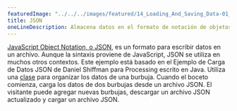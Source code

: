 ```yaml
---
featuredImage: "../../../images/featured/14_Loading_And_Saving_Data-01_JSON-thumbnail.png"
title: JSON
oneLineDescription: Almacena datos en el formato de notación de objetos JavaScript.
---
```


<a href="https://developer.mozilla.org/en-US/docs/Learn/JavaScript/Objects/JSON" target="_blank">JavaScript Object Notation, o JSON</a>,
es un formato para escribir datos en un archivo. Aunque la sintaxis proviene de
JavaScript, JSON se utiliza en muchos otros contextos. Este ejemplo está
basado en el Ejemplo de Carga de Datos JSON de Daniel Shiffman para Processing
escrito en Java. Utiliza una
<a href="/reference/#/p5/class/" target="_blank">clase</a>
para organizar los datos de una burbuja. Cuando el boceto comienza, carga
los datos de dos burbujas desde un archivo JSON. El visitante puede agregar
nuevas burbujas, descargar un archivo JSON actualizado y cargar un archivo JSON.